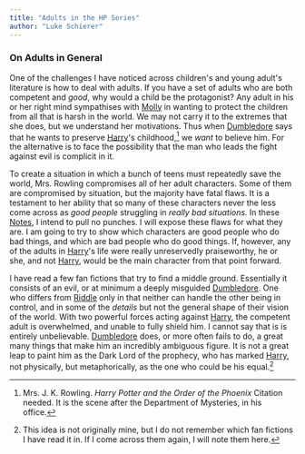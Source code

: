 ```yaml
---
title: "Adults in the HP Series"
author: "Luke Schierer"
---
```


### On Adults in General

One of the challenges I have noticed across children's and young adult's
literature is how to deal with adults.  If you have a set of adults who are both
competent and *good*, why would a child be the protagonist?  Any adult in his or
her right mind sympathises with [Molly] in wanting to protect the children from
all that is harsh in the world.  We may not carry it to the extremes that she
does, but we understand her motivations.  Thus when [Dumbledore] says that
he wants to preserve [Harry]'s childhood,[^210521-7] we *want* to believe
him.  For the alternative is to face the possibility that the man who leads the
fight against evil is complicit in it.

To create a situation in which a bunch of teens must repeatedly save the world,
Mrs. Rowling compromises all of her adult characters.  Some of them are
compromised by situation, but the majority have fatal flaws.  It is a testament
to her ability that so many of these characters never the less come across as
*good people* struggling in *really bad situations.*  In these [Notes], I
intend to pull no punches.  I will expose these flaws for what they are.  I am
going to try to show which characters are good people who do bad things, and
which are bad people who do good things. If, however, any of the adults in
[Harry]'s life were really unreservedly praiseworthy, he or she, and not
[Harry], would be the main character from that point forward.

I have read a few fan fictions that try to find a middle ground.  Essentially it
consists of an evil, or at minimum a deeply misguided [Dumbledore].  One who
differs from [Riddle] only in that neither can handle the other being in
control, and in some of the *details* but not the general shape of their vision
of the world.  With two powerful forces acting against [Harry], the competent
adult is overwhelmed, and unable to fully shield him.  I cannot say that is is
entirely unbelievable.  [Dumbledore] does, or more often fails to do, a great
many things that make him an incredibly ambiguous figure.  It is not a great
leap to paint him as the Dark Lord of the prophecy, who has marked [Harry],
not physically, but metaphorically, as the one who could be his equal.[^210521-8]

[Molly]: <../prewett/molly>

[Harry]: <../potter/harry_james>

[Dumbledore]: <../albus_percival_wulfric_brian>

[Riddle]: <../riddle/tom_marvolo>

[Notes]: </harrypedia>

[^210521-8]: This idea is not originally mine, but I do not remember which
    fan fictions I have read it in.  If I come across them again, I will note
    them here.

[^210521-7]: Mrs. J. K. Rowling. _Harry Potter and the Order of the Phoenix_
    Citation needed.  It is the scene after the Department of Mysteries, in his
    office.

